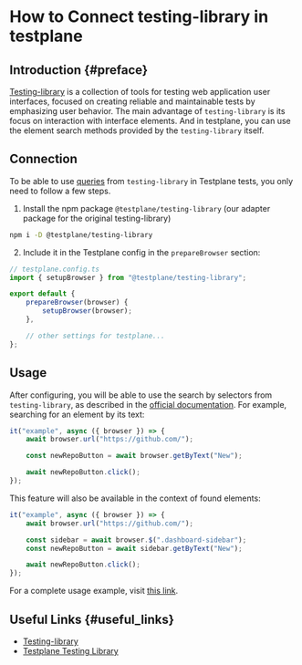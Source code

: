 # How to Connect testing-library in testplane

## Introduction {#preface}

[Testing-library][testing-library] is a collection of tools for testing web application user interfaces, focused on creating reliable and maintainable tests by emphasizing user behavior. The main advantage of `testing-library` is its focus on interaction with interface elements. And in testplane, you can use the element search methods provided by the `testing-library` itself.

## Connection

To be able to use [queries][queries] from `testing-library` in Testplane tests, you only need to follow a few steps.

1. Install the npm package `@testplane/testing-library` (our adapter package for the original testing-library)

```bash
npm i -D @testplane/testing-library
```

2. Include it in the Testplane config in the `prepareBrowser` section:

```typescript
// testplane.config.ts
import { setupBrowser } from "@testplane/testing-library";

export default {
    prepareBrowser(browser) {
        setupBrowser(browser);
    },

    // other settings for testplane...
};
```

## Usage

After configuring, you will be able to use the search by selectors from `testing-library`, as described in the [official documentation](https://testing-library.com/docs/queries/about/). For example, searching for an element by its text:

```javascript
it("example", async ({ browser }) => {
    await browser.url("https://github.com/");

    const newRepoButton = await browser.getByText("New");

    await newRepoButton.click();
});
```

This feature will also be available in the context of found elements:

```javascript
it("example", async ({ browser }) => {
    await browser.url("https://github.com/");

    const sidebar = await browser.$(".dashboard-sidebar");
    const newRepoButton = await sidebar.getByText("New");

    await newRepoButton.click();
});
```

For a complete usage example, visit [this link](https://github.com/gemini-testing/testplane/tree/master/examples/).

## Useful Links {#useful_links}

-   [Testing-library][testing-library]
-   [Testplane Testing Library](https://github.com/gemini-testing/testplane-testing-library)

[testing-library]: https://testing-library.com/
[queries]: https://testing-library.com/docs/queries/about
